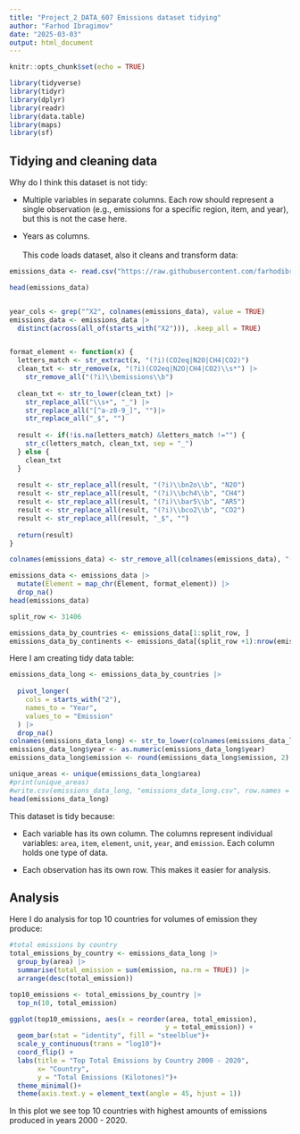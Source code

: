 ---
title: "Project_2_DATA_607 Emissions dataset tidying"
author: "Farhod Ibragimov"
date: "2025-03-03"
output: html_document
---

```{r setup, include=FALSE}
knitr::opts_chunk$set(echo = TRUE)
```

```{r}
library(tidyverse)
library(tidyr)
library(dplyr)
library(readr)
library(data.table)
library(maps)
library(sf)
```

## Tidying and cleaning data

Why do I think this dataset is not tidy:

-   Multiple variables in separate columns. Each row should represent a single observation (e.g., emissions for a specific region, item, and year), but this is not the case here.

-   Years as columns. \
    \
    This code loads dataset, also it cleans and transform data:

```{r}
emissions_data <- read.csv("https://raw.githubusercontent.com/farhodibr/CUNY-SPS-MSDS/refs/heads/main/DATA607/PROJECT2/Total%20Emissions%20Per%20Country%20(2000-2020)%20(1).csv")

head(emissions_data)


year_cols <- grep("^X2", colnames(emissions_data), value = TRUE)
emissions_data <- emissions_data |>
  distinct(across(all_of(starts_with("X2"))), .keep_all = TRUE)


format_element <- function(x) {
  letters_match <- str_extract(x, "(?i)(CO2eq|N2O|CH4|CO2)")
  clean_txt <- str_remove(x, "(?i)(CO2eq|N2O|CH4|CO2)\\s*") |>
    str_remove_all("(?i)\\bemissions\\b")
  
  clean_txt <- str_to_lower(clean_txt) |>
    str_replace_all("\\s+", "_") |>
    str_replace_all("[^a-z0-9_]", "")|>
    str_replace_all("_$", "")
  
  result <- if(!is.na(letters_match) &letters_match !="") {
    str_c(letters_match, clean_txt, sep = "_")
  } else {
    clean_txt
  }
  
  result <- str_replace_all(result, "(?i)\\bn2o\\b", "N2O")
  result <- str_replace_all(result, "(?i)\\bch4\\b", "CH4")
  result <- str_replace_all(result, "(?i)\\bar5\\b", "AR5")
  result <- str_replace_all(result, "(?i)\\bco2\\b", "CO2")
  result <- str_replace_all(result, "_$", "")
  
  return(result)
}

colnames(emissions_data) <- str_remove_all(colnames(emissions_data), "(?i)^X")

emissions_data <- emissions_data |>
  mutate(Element = map_chr(Element, format_element)) |>
  drop_na()
head(emissions_data)
```

```{r}
split_row <- 31406

emissions_data_by_countries <- emissions_data[1:split_row, ]
emissions_data_by_continents <- emissions_data[(split_row +1):nrow(emissions_data), ]
```

Here I am creating tidy data table:

```{r}
emissions_data_long <- emissions_data_by_countries |>
  
  pivot_longer(
    cols = starts_with("2"),
    names_to = "Year",
    values_to = "Emission"
  ) |>
  drop_na()
colnames(emissions_data_long) <- str_to_lower(colnames(emissions_data_long))
emissions_data_long$year <- as.numeric(emissions_data_long$year)
emissions_data_long$emission <- round(emissions_data_long$emission, 2)

unique_areas <- unique(emissions_data_long$area)
#print(unique_areas)
#write.csv(emissions_data_long, "emissions_data_long.csv", row.names = FALSE)
head(emissions_data_long)


```

This dataset is tidy because:

-   Each variable has its own column. The columns represent individual variables: `area`, `item`, `element`, `unit`, `year`, and `emission`. Each column holds one type of data.

-   Each observation has its own row. This makes it easier for analysis.

## Analysis

Here I do analysis for top 10 countries for volumes of emission they produce:

```{r}
#total emissions by country
total_emissions_by_country <- emissions_data_long |>
  group_by(area) |>
  summarise(total_emission = sum(emission, na.rm = TRUE)) |>
  arrange(desc(total_emission))

top10_emissions <- total_emissions_by_country |>
  top_n(10, total_emission)

ggplot(top10_emissions, aes(x = reorder(area, total_emission), 
                                       y = total_emission)) +
  geom_bar(stat = "identity", fill = "steelblue")+
  scale_y_continuous(trans = "log10")+
  coord_flip() +
  labs(title = "Top Total Emissions by Country 2000 - 2020",
       x= "Country",
       y = "Total Emissions (Kilotones)")+
  theme_minimal()+
  theme(axis.text.y = element_text(angle = 45, hjust = 1))
```

In this plot we see top 10 countries with highest amounts of emissions produced in years 2000 - 2020.
